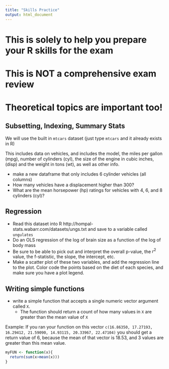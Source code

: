 ```yaml
---
title: "Skills Practice"
output: html_document
---
```


# This is solely to help you prepare your R skills for the exam

# This is NOT a comprehensive exam review

# Theoretical topics are important too!


## Subsetting, Indexing, Summary Stats

We will use the built in `mtcars` dataset (just type `mtcars` and it already exists in R)

This includes data on vehicles, and includes the model, the miles per gallon (mpg), number of cylinders (cyl), the size of the engine in cubic inches, (disp) and the  weight in tons (wt), as well as other info.

-  make a new dataframe that only includes 6 cylinder vehicles (all columns)
-  How many vehicles have a displacement higher than 300?
-  What are the mean horsepower (hp) ratings for vehicles with 4, 6, and 8 cylinders (cyl)?

## Regression

-  Read this dataset into R http://hompal-stats.wabarr.com/datasets/ungs.txt and save to a variable called `ungulates`
-  Do an OLS regression of the log of brain size as a function of the log of body mass
-  Be sure to be able to pick out and interpret the overall p-value, the $r^2$ value, the f-statistic, the slope, the intercept, etc.
-  Make a scatter plot of these two variables, and add the regression line to the plot. Color code the points based on the diet of each species, and make sure you have a plot legend. 

## Writing simple functions

- write a simple function that accepts a single numeric vector argument called `X`.  
     - The function should return a count of how many values in `X`  are greater than the mean value of `X`

Example: If you ran your function on this vector `c(16.86350, 17.27193, 16.29412, 21.59090, 14.93115, 20.33967, 22.47104)` you should get a return value of 6, because the mean of that vector is 18.53, and 3 values are greater than this mean value. 

```r
myFUN <- function(x){
  return(sum(x>mean(x)))
}
```
